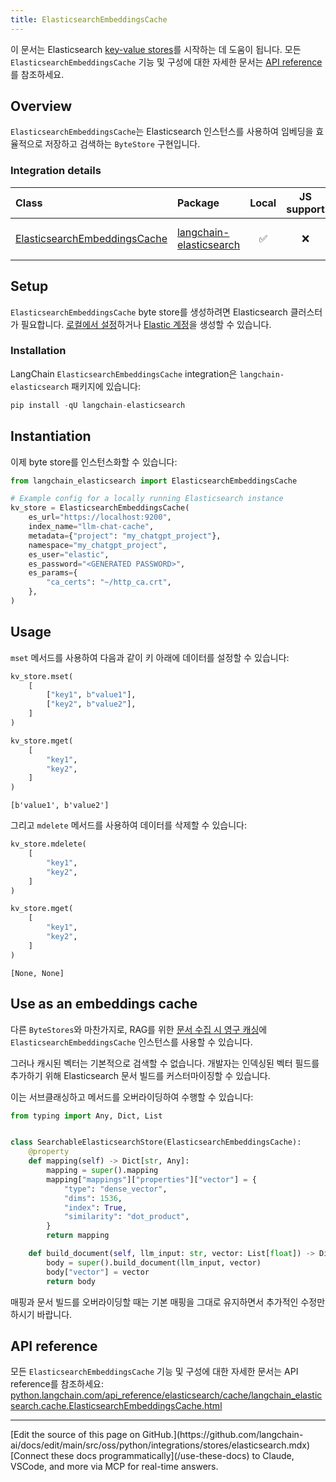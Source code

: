 ```yaml
---
title: ElasticsearchEmbeddingsCache
---
```


이 문서는 Elasticsearch [key-value stores](/oss/python/integrations/stores)를 시작하는 데 도움이 됩니다. 모든 `ElasticsearchEmbeddingsCache` 기능 및 구성에 대한 자세한 문서는 [API reference](https://python.langchain.com/api_reference/elasticsearch/cache/langchain_elasticsearch.cache.ElasticsearchEmbeddingsCache.html)를 참조하세요.

## Overview

`ElasticsearchEmbeddingsCache`는 Elasticsearch 인스턴스를 사용하여 임베딩을 효율적으로 저장하고 검색하는 `ByteStore` 구현입니다.

### Integration details

| Class | Package | Local | JS support | Downloads | Version |
| :--- | :--- | :---: | :---: |  :---: | :---: |
| [ElasticsearchEmbeddingsCache](https://python.langchain.com/api_reference/elasticsearch/cache/langchain_elasticsearch.cache.ElasticsearchEmbeddingsCache.html) | [langchain-elasticsearch](https://python.langchain.com/api_reference/elasticsearch/index.html) | ✅ | ❌ | ![PyPI - Downloads](https://img.shields.io/pypi/dm/langchain_elasticsearch?style=flat-square&label=%20) | ![PyPI - Version](https://img.shields.io/pypi/v/langchain_elasticsearch?style=flat-square&label=%20) |

## Setup

`ElasticsearchEmbeddingsCache` byte store를 생성하려면 Elasticsearch 클러스터가 필요합니다. [로컬에서 설정](https://www.elastic.co/downloads/elasticsearch)하거나 [Elastic 계정](https://www.elastic.co/elasticsearch)을 생성할 수 있습니다.

### Installation

LangChain `ElasticsearchEmbeddingsCache` integration은 `langchain-elasticsearch` 패키지에 있습니다:

```python
pip install -qU langchain-elasticsearch
```

## Instantiation

이제 byte store를 인스턴스화할 수 있습니다:

```python
from langchain_elasticsearch import ElasticsearchEmbeddingsCache

# Example config for a locally running Elasticsearch instance
kv_store = ElasticsearchEmbeddingsCache(
    es_url="https://localhost:9200",
    index_name="llm-chat-cache",
    metadata={"project": "my_chatgpt_project"},
    namespace="my_chatgpt_project",
    es_user="elastic",
    es_password="<GENERATED PASSWORD>",
    es_params={
        "ca_certs": "~/http_ca.crt",
    },
)
```

## Usage

`mset` 메서드를 사용하여 다음과 같이 키 아래에 데이터를 설정할 수 있습니다:

```python
kv_store.mset(
    [
        ["key1", b"value1"],
        ["key2", b"value2"],
    ]
)

kv_store.mget(
    [
        "key1",
        "key2",
    ]
)
```

```output
[b'value1', b'value2']
```

그리고 `mdelete` 메서드를 사용하여 데이터를 삭제할 수 있습니다:

```python
kv_store.mdelete(
    [
        "key1",
        "key2",
    ]
)

kv_store.mget(
    [
        "key1",
        "key2",
    ]
)
```

```output
[None, None]
```

## Use as an embeddings cache

다른 `ByteStores`와 마찬가지로, RAG를 위한 [문서 수집 시 영구 캐싱](/oss/python/integrations/text_embedding#caching)에 `ElasticsearchEmbeddingsCache` 인스턴스를 사용할 수 있습니다.

그러나 캐시된 벡터는 기본적으로 검색할 수 없습니다. 개발자는 인덱싱된 벡터 필드를 추가하기 위해 Elasticsearch 문서 빌드를 커스터마이징할 수 있습니다.

이는 서브클래싱하고 메서드를 오버라이딩하여 수행할 수 있습니다:

```python
from typing import Any, Dict, List


class SearchableElasticsearchStore(ElasticsearchEmbeddingsCache):
    @property
    def mapping(self) -> Dict[str, Any]:
        mapping = super().mapping
        mapping["mappings"]["properties"]["vector"] = {
            "type": "dense_vector",
            "dims": 1536,
            "index": True,
            "similarity": "dot_product",
        }
        return mapping

    def build_document(self, llm_input: str, vector: List[float]) -> Dict[str, Any]:
        body = super().build_document(llm_input, vector)
        body["vector"] = vector
        return body
```

매핑과 문서 빌드를 오버라이딩할 때는 기본 매핑을 그대로 유지하면서 추가적인 수정만 하시기 바랍니다.

## API reference

모든 `ElasticsearchEmbeddingsCache` 기능 및 구성에 대한 자세한 문서는 API reference를 참조하세요: [python.langchain.com/api_reference/elasticsearch/cache/langchain_elasticsearch.cache.ElasticsearchEmbeddingsCache.html](https://python.langchain.com/api_reference/elasticsearch/cache/langchain_elasticsearch.cache.ElasticsearchEmbeddingsCache.html)

---

<Callout icon="pen-to-square" iconType="regular">
    [Edit the source of this page on GitHub.](https://github.com/langchain-ai/docs/edit/main/src/oss/python/integrations/stores/elasticsearch.mdx)
</Callout>
<Tip icon="terminal" iconType="regular">
    [Connect these docs programmatically](/use-these-docs) to Claude, VSCode, and more via MCP for    real-time answers.
</Tip>
